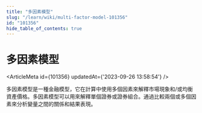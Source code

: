 ```yaml
---
title: "多因素模型"
slug: "/learn/wiki/multi-factor-model-101356"
id: "101356"
hide_table_of_contents: true
---
```



# 多因素模型

<ArticleMeta id={101356} updatedAt={'2023-09-26 13:58:54'} />
<div className='border-solid border-b border-t-0 my-4 border-[var(--ifm-color-gray-300)]' />

多因素模型是一種金融模型，它在計算中使用多個因素來解釋市場現象和/或均衡資產價格。多因素模型可以用來解釋單個證券或證券組合。通過比較兩個或多個因素來分析變量之間的關係和結果表現。
